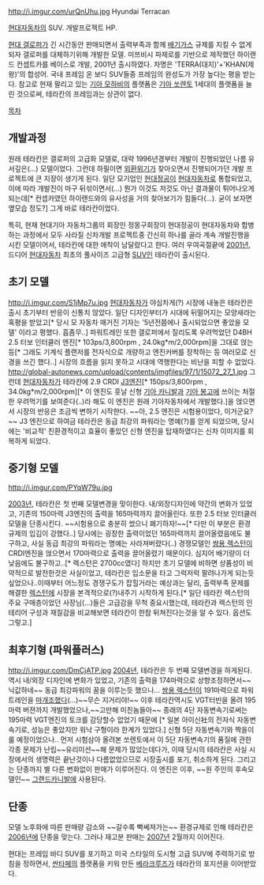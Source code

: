http://i.imgur.com/urQnUhu.jpg
Hyundai Terracan

[[현대자동차]]의 SUV. 개발프로젝트 HP.

[[현대 갤로퍼]]가 긴 시간동안 판매되면서 출력부족과 함께 [[배기가스]] 규제를 지킬 수 없게되자 갤로퍼를 대체하기위해 개발한 모델.
미쯔비시 파제로를 기반으로 제작했던 하이랜드 컨셉트카를 베이스로 개발, 2001년 출시하였다. 차명은 'TERRA(대지)'+'KHAN(제왕)'의 합성어.
국내 프레임 온 보디 SUV들중 프레임의 완성도가 가장 높다는 평을 받는다. 참고로 현재 팔리고 있는 [[기아 모하비]]의 플랫폼은 [[기아 쏘렌토]] 1세대의 플랫폼을 늘린 것으로써, 테라칸의 프레임과는 상관이 없다.

{{{#!html
<iframe width="420" height="315" src="//www.youtube.com/embed/q_eZXHjJO-A" frameborder="0" allowfullscreen></iframe>
}}}

[[목차]]

== 개발과정 ==
원래 테라칸은 갤로퍼의 고급화 모델로, 대략 1996년경부터 개발이 진행되었던 나름 유서깊은(...) 모델이었다. 그런데 하필이면 [[외환위기]]가 찾아오면서 진행되어가던 개발 프로젝트에 큰 지장이 생기게 된다. 일단 모기업인 [[현대정공]]이 [[현대자동차]]로 통합되었고, 이에 따라 개발진이 마구 뒤섞이면서(...) 뭔가 이것도 저것도 아닌 결과물이 튀어나오게 되는데[* 컨셉카였던 하이랜드와의 유사성을 거의 찾아보기가 힘들다(...). 굳이 보자면 옆모습 정도?] 그게 바로 테라칸이었다.

특히, 현재 현대기아 자동차그룹의 회장인 정몽구회장이 현대정공이 현대자동차와 합병하는 과정에서 모두 사라질 신차개발 프로젝트중 간신히 하나를 골라 계속 개발진행을 시킨 모델이어서, 테라칸에 대한 애착이 남달랐다고 한다. 여러 우여곡절끝에 [[2001년]], 드디어 [[현대자동차]] 최초의 풀사이즈 고급형 [[SUV]]인 테라칸이 출시된다.


== 초기 모델 ==
http://i.imgur.com/S1jMp7u.jpg
[[현대자동차]]가 야심차게(?) 시장에 내놓은 테라칸은 출시 초기부터 반응이 신통치 않았다. 일단 디자인부터가 시대에 뒤떨어지는 모양새라는 혹평을 받았고[* 당시 모 자동차 매거진 기자는 '5년전쯤에나 출시되었으면 좋았을 모델' 이라고 평했다. 흠좀무..] 파워트레인 또한 갤로퍼에서 질리도록 우려먹었던 D4BH 2.5 터보 인터쿨러 엔진[* 103ps/3,800rpm , 24.0kg*m/2,000rpm]을 그대로 얹는 등[* 그래도 기계식 플랜저를 전자식으로 개량하고 엔진커버를 장착하는 등 여러모로 신경을 쓰긴 했다..] 시장의 흐름을 읽지 못하고 시대에 역행한다는 비난을 피할 수 없었다.
http://global-autonews.com/upload/contents/imgfiles/97/1/15072_27_1.jpg
그런데 [[현대자동차]]가 테라칸에 2.9 CRDI [[기아 J 엔진|J3엔진]][* 150ps/3,800rpm , 34.0kg*m/2,000rpm][* 이 엔진도 훗날 신형 [[기아 카니발]]과 [[기아 봉고]]에 쓰이는 처절한 우려먹기를 보여준다(..)라 해도 이 엔진은 원래 기아자동차에서 개발했다.]을 얹으면서 시장의 반응은 조금씩 변하기 시작한다. ~~아, 2.5 엔진은 시험용이었다, 이거군요?~~ J3 엔진으로 하여금 테라칸은 동급 최강의 파워라는 명예(?)를 얻게 되었으며, 당시에는 '비교적' 친환경적이고 효율이 좋았던 신형 엔진을 탑재하였다는 신차 이미지를 회복하게 되었다.

== 중기형 모델 ==
http://i.imgur.com/PYqW79u.jpg

[[2003년]], 테라칸은 첫 번째 모델변경을 맞이한다. 내/외장디자인에 약간의 변화가 있었고, 기존의 150마력 J3엔진의 출력을 165마력까지 끌어올린다. 또한 2.5 터보 인터쿨러 모델을 단종시킨다. ~~시험용으로 충분히 썼으니 폐기하자!~~[* 다만 이 부분은 환경규제의 입김이 강했다..] 당시에는 굉장한 출력이었던 165마력까지 끌어올렸음에도 불구하고, 사실 동급 최강의 파워라는 명예는 사라져버렸다(..) 경쟁모델인 [[쌍용 렉스턴]]이 CRDI엔진을 얹으면서 170마력으로 출력을 끌어올렸기 때문이다. 심지어 배기량이 더 낮음에도 불구하고..[* 렉스턴은 2700cc였다] 하지만 초기 모델에 비하면 상품성이 비약적으로 발전한것은 사실이었고, 테라칸은 입소문을 타고 그럭저럭 팔려나가게 되는듯 싶었으나..이때부터 어느정도 경쟁구도가 잡힐거라는 예상과는 달리, 출력부족 문제를 해결한 [[렉스턴]]에 시장을 본격적으로(?)내주기 시작하게 된다.[* 일단 테라칸 렉스턴의 주요 구매층이었던 사장님(...)들은 고급감을 무척 중요시했는데, 테라칸과 렉스턴의 인테리어 구성과 재질감을 비교해보면 테라칸이 한참 뒤쳐진다는것을 알 수 있다. 옵션도 그렇고.]

== 최후기형 (파워플러스) ==
http://i.imgur.com/DmCjATP.jpg
[[2004년]], 테라칸은 두 번째 모델변경을 하게된다. 역시 내/외장 디자인에 변화가 있었고, 기존의 출력을 174마력으로 상향조정하면서~~닉값하네~~ 동급 최강파워의 꿈을 이루는듯 했으나... [[쌍용 렉스턴]]이 191마력으로 파워트레인을 [[마개조]]했다(...)~~무슨 지거리야!~~ 이후 테라칸역시도 VGT터빈을 올려 195마력 버젼까지 개발했었으나,~~고만해 미친놈들아~~ 종래의 4단 자동변속기로써는 195마력 VGT엔진의 토크를 감당할수 없었기 때문에 [* 일본 아이신社의 전자식 자동변속기로, 성능은 좋았지만 워낙 구형이라 한계가 있었다.] 신형 5단 자동변속기와 짝을이룰 예정이었으나.. 먼저 시험삼아 올려본 쏘렌토에서 이 5단 자동변속기의 품질에 관한 각종 문제가 난립~~유리미션~~해 문제가 많았는데다가, 이때 당시의 테라칸은 사실 시장에서의 생명력은 끝난것이나 다름없었으므로 시장출시를 포기, 취소하게 된다. 그리고는 단종까지 별 다른 변화없이 판매가 이루어진다. 이 엔진은 이후, ~~원 주인의 후속모델인~~ [[기아 카니발|그랜드카니발]]에 사용된다.
== 단종 ==

모델 노후화에 따른 판매량 감소와 ~~갈수록 빡쎄져가는~~ 환경규제로 인해 테라칸은 [[2006년]]에 단종을 맞는다. 그러나 재고분 판매는 [[2007년]] 2월까지 이어진다.


현대는 프레임 바디 SUV를 포기하고 미국 스타일의 도시형 고급 SUV에 주력하기로 방침을 정하면서, [[싼타페]]의 플랫폼을 키워 만든 [[베라크루즈]]가 테라칸의 포지션을 이어받았다.

